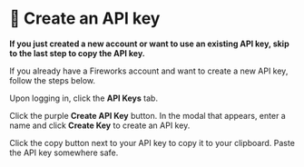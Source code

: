 
# 👐 Create an API key

**If you just created a new account or want to use an existing API key, skip to the last step to copy the API key.**

If you already have a Fireworks account and want to create a new API key, follow the steps below.

Upon logging in, click the **API Keys** tab.

<Screenshot url="https://fireworks.ai/" src="img/screenshots/20-fireworks-ai/2-create-api-key/1-api-key.png" alt="Select API keys" />

Click the purple **Create API Key** button. In the modal that appears, enter a name and click **Create Key** to create an API key.

<Screenshot url="https://fireworks.ai/" src="img/screenshots/20-fireworks-ai/2-create-api-key/2-create-api-key.png" alt="Create API key" />

Click the copy button next to your API key to copy it to your clipboard. Paste the API key somewhere safe.

<Screenshot url="https://fireworks.ai/" src="img/screenshots/20-fireworks-ai/2-create-api-key/2-copy-api-key.png" alt="Copy API key" />
